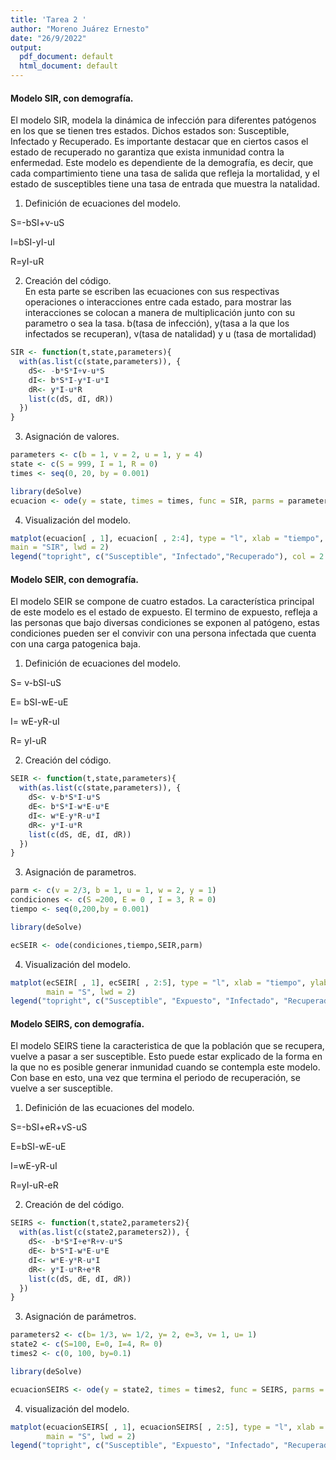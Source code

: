---
title: 'Tarea 2 '
author: "Moreno Juárez Ernesto"
date: "26/9/2022"
output:
  pdf_document: default
  html_document: default
---

#### Modelo SIR, con demografía.  
El modelo SIR, modela la dinámica de infección para diferentes patógenos en los que se tienen tres estados. Dichos estados son: Susceptible, Infectado y Recuperado. Es importante destacar que en ciertos casos el estado de recuperado no garantiza que exista inmunidad contra la enfermedad. Este modelo es dependiente de la demografía, es decir, que cada compartimiento tiene una tasa de salida que refleja la mortalidad, y el estado de susceptibles tiene una tasa de entrada que muestra la natalidad.  

1) Definición de ecuaciones del modelo.    

S=-bSI+v-uS  

I=bSI-yI-uI  

R=yI-uR  
  
2) Creación del código.  
En esta parte se escriben las ecuaciones con sus respectivas operaciones o interacciones entre cada estado, para mostrar las interacciones se colocan a manera de multiplicación junto con su parametro o sea la tasa. b(tasa de infección), y(tasa a la que los infectados se recuperan), v(tasa de natalidad) y u (tasa de mortalidad)
```{r}
SIR <- function(t,state,parameters){
  with(as.list(c(state,parameters)), {
    dS<- -b*S*I+v-u*S
    dI<- b*S*I-y*I-u*I
    dR<- y*I-u*R
    list(c(dS, dI, dR))
  })
}


```
  
3) Asignación de valores.  
```{r}
parameters <- c(b = 1, v = 2, u = 1, y = 4)
state <- c(S = 999, I = 1, R = 0)
times <- seq(0, 20, by = 0.001)

library(deSolve)
ecuacion <- ode(y = state, times = times, func = SIR, parms = parameters)
```
  
4) Visualización del modelo.  
```{r}
matplot(ecuacion[ , 1], ecuacion[ , 2:4], type = "l", xlab = "tiempo", ylab = "Población",
main = "SIR", lwd = 2)
legend("topright", c("Susceptible", "Infectado","Recuperado"), col = 2:5,lty=1:3,cex=0.5)
```
  
#### Modelo SEIR, con demografía.  
El modelo SEIR se compone de cuatro estados. La característica principal de este modelo es el estado de expuesto. El termino de expuesto, refleja a las personas que bajo diversas condiciones se exponen al patógeno, estas condiciones pueden ser el convivir con una persona infectada que cuenta con una carga patogenica baja.  
  
1) Definición de ecuaciones del modelo.  
  
S= v-bSI-uS  

E= bSI-wE-uE  

I= wE-yR-uI  

R= yI-uR  
  
2) Creación del código.  
```{r}
SEIR <- function(t,state,parameters){
  with(as.list(c(state,parameters)), {
    dS<- v-b*S*I-u*S
    dE<- b*S*I-w*E-u*E
    dI<- w*E-y*R-u*I
    dR<- y*I-u*R
    list(c(dS, dE, dI, dR))
  })
}
```
  
3) Asignación de parametros.  
```{r}
parm <- c(v = 2/3, b = 1, u = 1, w = 2, y = 1)
condiciones <- c(S =200, E = 0 , I = 3, R = 0)
tiempo <- seq(0,200,by = 0.001)

library(deSolve)

ecSEIR <- ode(condiciones,tiempo,SEIR,parm)


```
  
4) Visualización del modelo.  
```{r}
matplot(ecSEIR[ , 1], ecSEIR[ , 2:5], type = "l", xlab = "tiempo", ylab = "Población",
        main = "S", lwd = 2)
legend("topright", c("Susceptible", "Expuesto", "Infectado", "Recuperado"), col = 1:3,lty=1:3,cex=0.5)

```
  
#### Modelo SEIRS, con demografía.  
El modelo SEIRS tiene la caracteristica de que la población que se recupera, vuelve a pasar a ser susceptible. Esto puede estar explicado de la forma en la que no es posible generar inmunidad cuando se contempla este modelo. Con base en esto, una vez que termina el periodo de recuperación, se vuelve a ser susceptible.  
  
1) Definición de las ecuaciones del modelo.  
  
S=-bSI+eR+vS-uS  
  
E=bSI-wE-uE  
  
I=wE-yR-uI  
  
R=yI-uR-eR  
  
2) Creación de del código.  
```{r}
SEIRS <- function(t,state2,parameters2){
  with(as.list(c(state2,parameters2)), {
    dS<- -b*S*I+e*R+v-u*S
    dE<- b*S*I-w*E-u*E
    dI<- w*E-y*R-u*I
    dR<- y*I-u*R+e*R
    list(c(dS, dE, dI, dR))
  })
}
```
  
3) Asignación de parámetros.  
```{r}
parameters2 <- c(b= 1/3, w= 1/2, y= 2, e=3, v= 1, u= 1)
state2 <- c(S=100, E=0, I=4, R= 0)
times2 <- c(0, 100, by=0.1)

library(deSolve)

ecuacionSEIRS <- ode(y = state2, times = times2, func = SEIRS, parms = parameters2)
```
  
4) visualización del modelo.  
```{r}
matplot(ecuacionSEIRS[ , 1], ecuacionSEIRS[ , 2:5], type = "l", xlab = "tiempo", ylab = "Población",
        main = "S", lwd = 2)
legend("topright", c("Susceptible", "Expuesto", "Infectado", "Recuperado"), col = 1:3,lty=1:3,cex=0.5)

```




